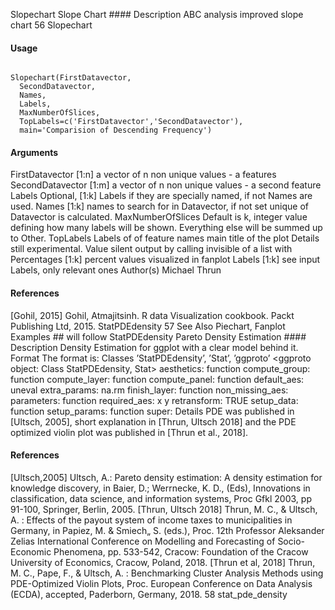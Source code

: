 Slopechart Slope Chart
#### Description
ABC analysis improved slope chart
56 Slopechart

#### Usage

<pre><code>
Slopechart(FirstDatavector,
  SecondDatavector,
  Names,
  Labels,
  MaxNumberOfSlices,
  TopLabels=c('FirstDatavector','SecondDatavector'),
  main='Comparision of Descending Frequency')
</code></pre>

#### Arguments
FirstDatavector
[1:n] a vector of n non unique values - a features
SecondDatavector
[1:m] a vector of n non unique values - a second feature
Labels Optional, [1:k] Labels if they are specially named, if not Names are used.
Names [1:k] names to search for in Datavector, if not set unique of Datavector is calculated.
MaxNumberOfSlices
Default is k, integer value defining how many labels will be shown. Everything
else will be summed up to Other.
TopLabels Labels of of feature names
main title of the plot
Details
still experimental.
Value
silent output by calling invisible of a list with
Percentages [1:k] percent values visualized in fanplot
Labels [1:k] see input Labels, only relevant ones
Author(s)
Michael Thrun

#### References

[Gohil, 2015] Gohil, Atmajitsinh. R data Visualization cookbook. Packt Publishing Ltd, 2015.
StatPDEdensity 57
See Also
Piechart, Fanplot
Examples
## will follow
StatPDEdensity Pareto Density Estimation
#### Description
Density Estimation for ggplot with a clear model behind it.
Format
The format is: Classes ’StatPDEdensity’, ’Stat’, ’ggproto’ <ggproto object: Class StatPDEdensity,
Stat> aesthetics: function compute_group: function compute_layer: function compute_panel: function
default_aes: uneval extra_params: na.rm finish_layer: function non_missing_aes: parameters:
function required_aes: x y retransform: TRUE setup_data: function setup_params: function super:
<ggproto object: Class Stat>
Details
PDE was published in [Ultsch, 2005], short explanation in [Thrun, Ultsch 2018] and the PDE
optimized violin plot was published in [Thrun et al., 2018].

#### References

[Ultsch,2005] Ultsch, A.: Pareto density estimation: A density estimation for knowledge discovery,
in Baier, D.; Werrnecke, K. D., (Eds), Innovations in classification, data science, and information
systems, Proc Gfkl 2003, pp 91-100, Springer, Berlin, 2005.
[Thrun, Ultsch 2018] Thrun, M. C., & Ultsch, A. : Effects of the payout system of income taxes
to municipalities in Germany, in Papiez, M. & Smiech„ S. (eds.), Proc. 12th Professor Aleksander
Zelias International Conference on Modelling and Forecasting of Socio-Economic Phenomena, pp.
533-542, Cracow: Foundation of the Cracow University of Economics, Cracow, Poland, 2018.
[Thrun et al, 2018] Thrun, M. C., Pape, F., & Ultsch, A. : Benchmarking Cluster Analysis Methods
using PDE-Optimized Violin Plots, Proc. European Conference on Data Analysis (ECDA),
accepted, Paderborn, Germany, 2018.
58 stat_pde_density
